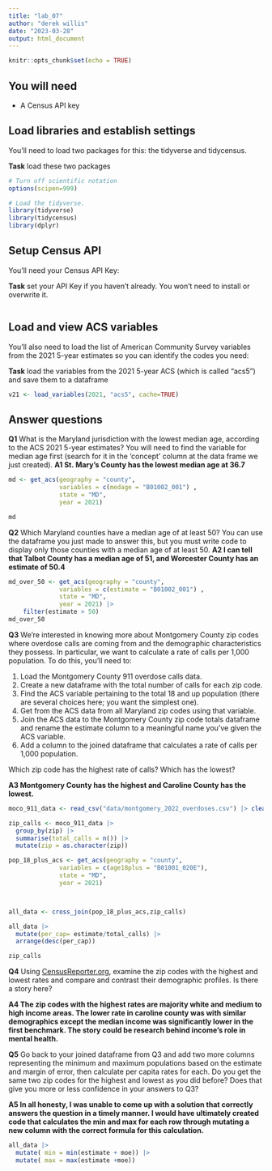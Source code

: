 ```yaml
---
title: "lab_07"
author: "derek willis"
date: "2023-03-28"
output: html_document
---
```


```r
knitr::opts_chunk$set(echo = TRUE)
```

## You will need

-   A Census API key

## Load libraries and establish settings

You'll need to load two packages for this: the tidyverse and tidycensus.

**Task** load these two packages

```r
# Turn off scientific notation
options(scipen=999)

# Load the tidyverse.
library(tidyverse)
library(tidycensus)
library(dplyr)
```

## Setup Census API

You'll need your Census API Key:

**Task** set your API Key if you haven't already. You won't need to install or overwrite it.

```r
```

## Load and view ACS variables

You'll also need to load the list of American Community Survey variables from the 2021 5-year estimates so you can identify the codes you need:

**Task** load the variables from the 2021 5-year ACS (which is called "acs5") and save them to a dataframe

```r
v21 <- load_variables(2021, "acs5", cache=TRUE)
```

## Answer questions

**Q1** What is the Maryland jurisdiction with the lowest median age, according to the ACS 2021 5-year estimates? You will need to find the variable for median age first (search for it in the 'concept' column at the data frame we just created). **A1 St. Mary's County has the lowest median age at 36.7**

```r
md <- get_acs(geography = "county",
              variables = c(medage = "B01002_001") ,
              state = "MD",
              year = 2021)

```

```r
md
```

**Q2** Which Maryland counties have a median age of at least 50? You can use the dataframe you just made to answer this, but you must write code to display only those counties with a median age of at least 50. **A2 I can tell that Talbot County has a median age of 51, and Worcester County has an estimate of 50.4**

```r
md_over_50 <- get_acs(geography = "county",
              variables = c(estimate = "B01002_001") ,
              state = "MD",
              year = 2021) |>
    filter(estimate > 50)
md_over_50

```

**Q3** We're interested in knowing more about Montgomery County zip codes where overdose calls are coming from and the demographic characteristics they possess. In particular, we want to calculate a rate of calls per 1,000 population. To do this, you'll need to:

1.  Load the Montgomery County 911 overdose calls data.
2.  Create a new dataframe with the total number of calls for each zip code.
3.  Find the ACS variable pertaining to the total 18 and up population (there are several choices here; you want the simplest one).
4.  Get from the ACS data from all Maryland zip codes using that variable.
5.  Join the ACS data to the Montgomery County zip code totals dataframe and rename the estimate column to a meaningful name you've given the ACS variable.
6.  Add a column to the joined dataframe that calculates a rate of calls per 1,000 population.

Which zip code has the highest rate of calls? Which has the lowest?

**A3 Montgomery County has the highest and Caroline County has the lowest.**

```r
moco_911_data <- read_csv("data/montgomery_2022_overdoses.csv") |> clean_names()

zip_calls <- moco_911_data |>
  group_by(zip) |>
  summarise(total_calls = n()) |>
  mutate(zip = as.character(zip))

pop_18_plus_acs <- get_acs(geography = "county",
              variables = c(age18plus = "B01001_020E"),
              state = "MD",
              year = 2021)



all_data <- cross_join(pop_18_plus_acs,zip_calls) 

all_data |> 
  mutate(per_cap= estimate/total_calls) |>
  arrange(desc(per_cap))
```

```r

zip_calls
```

**Q4** Using [CensusReporter.org](https://censusreporter.org/), examine the zip codes with the highest and lowest rates and compare and contrast their demographic profiles. Is there a story here?

**A4 The zip codes with the highest rates are majority white and medium to high income areas. The lower rate in caroline county was with similar demographics except the median income was significantly lower in the first benchmark. The story could be research behind income's role in mental health.**

**Q5** Go back to your joined dataframe from Q3 and add two more columns representing the minimum and maximum populations based on the estimate and margin of error, then calculate per capita rates for each. Do you get the same two zip codes for the highest and lowest as you did before? Does that give you more or less confidence in your answers to Q3?

**A5 In all honesty, I was unable to come up with a solution that correctly answers the question in a timely manner. I would have ultimately created code that calculates the min and max for each row through mutating a new column with the correct formula for this calculation.**

```r
all_data |>
  mutate( min = min(estimate + moe)) |>
  mutate( max = max(estimate +moe))

```

